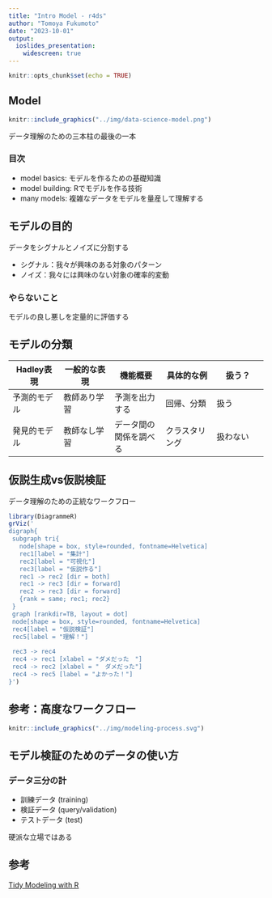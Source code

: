 ```yaml
---
title: "Intro Model - r4ds"
author: "Tomoya Fukumoto"
date: "2023-10-01"
output:
  ioslides_presentation:
    widescreen: true 
---
```


```r
knitr::opts_chunk$set(echo = TRUE)
```

## Model  
```r
knitr::include_graphics("../img/data-science-model.png")
```

データ理解のための三本柱の最後の一本

### 目次
- model basics: モデルを作るための基礎知識
- model building: Rでモデルを作る技術
- many models: 複雑なデータをモデルを量産して理解する

## モデルの目的 
データをシグナルとノイズに分割する 

- シグナル：我々が興味のある対象のパターン
- ノイズ：我々には興味のない対象の確率的変動

### やらないこと
モデルの良し悪しを定量的に評価する

## モデルの分類
|Hadley表現|一般的な表現|機能概要|具体的な例|扱う？|
|---|---|---|---|---|
|予測的モデル|教師あり学習|予測を出力する|回帰、分類|扱う|
|発見的モデル|教師なし学習|データ間の関係を調べる|クラスタリング|扱わない|

## 仮説生成vs仮説検証
データ理解のための正統なワークフロー
```r
library(DiagrammeR)
grViz('
digraph{
 subgraph tri{
   node[shape = box, style=rounded, fontname=Helvetica]
   rec1[label = "集計"]
   rec2[label = "可視化"]
   rec3[label = "仮説作る"] 
   rec1 -> rec2 [dir = both]
   rec1 -> rec3 [dir = forward]
   rec2 -> rec3 [dir = forward]
   {rank = same; rec1; rec2}
 }
 graph [rankdir=TB, layout = dot]
 node[shape = box, style=rounded, fontname=Helvetica]
 rec4[label = "仮説検証"]
 rec5[label = "理解！"]
 
 rec3 -> rec4 
 rec4 -> rec1 [xlabel = "ダメだった　"]
 rec4 -> rec2 [xlabel = "　ダメだった"]
 rec4 -> rec5 [label = "よかった！"]
}')
```

## 参考：高度なワークフロー
```r
knitr::include_graphics("../img/modeling-process.svg")
```

## モデル検証のためのデータの使い方
### データ三分の計

- 訓練データ (training) 
- 検証データ (query/validation) 
- テストデータ (test) 

硬派な立場ではある

## 参考
[Tidy Modeling with R](https://www.tmwr.org/)